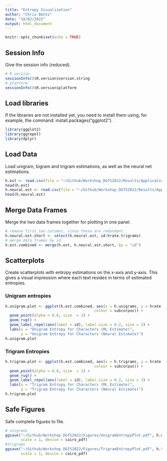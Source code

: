 ```yaml
---
title: "Entropy Visualization"
author: "Chris Bentz"
date: "18/02/2022"
output: html_document
---
```


```r
knitr::opts_chunk$set(echo = TRUE)
```

## Session Info
Give the session info (reduced).
```r
# R version
sessionInfo()$R.version$version.string
# platform
sessionInfo()$R.version$platform 
```

## Load libraries
If the libraries are not installed yet, you need to install them using, for example, the command: install.packages("ggplot2").
```r
library(ggplot2)
library(ggrepel)
library(dplyr)
```

## Load Data
Load unigram, bigram and trigram estimations, as well as the neural net estimations.
```r
h.est <- read.csv(file = "~/Github/Workshop_DGfS2022/Results/Application1/entropy_ML.csv")
head(h.est)
h.neural.est <- read.csv(file = "~/Github/Workshop_DGfS2022/Results/Application1/entropy_NeuralNet.csv")
head(h.neural.est)
```

## Merge Data Frames
Merge the two data frames together for plotting in one panel.
```r
# remove first two columns, since these are redundant.
h.neural.est.short <- select(h.neural.est, id:hrate.trigrams)
# merge data frames by id
h.est.combined <- merge(h.est, h.neural.est.short, by = "id")
```

## Scatterplots
Create scatterplots with entropy estimations on the x-axis and y-axis. This gives a visual impression where each text resides in terms of estimated entropies.

### Unigram entropies
```r
h.unigram.plot <- ggplot(h.est.combined, aes(x = h.unigrams, y = hrate.unigrams, 
                                        colour = subcorpus)) + 
  geom_point(alpha = 0.8, size  = 1) +
  geom_rug() +
  geom_label_repel(aes(label = id), label.size = 0.2, size = 3) + 
  labs(x = "Unigram Entropy for Characters (ML Estimate)", 
       y = "Unigram Entropy for Characters (Neural Estimate)")
h.unigram.plot
```

### Trigram Entropies
```r
h.trigram.plot <- ggplot(h.est.combined, aes(x = h.trigrams, y = hrate.trigrams, 
                                        colour = subcorpus)) + 
  geom_point(alpha = 0.8, size  = 1) +
  geom_rug() +
  geom_label_repel(aes(label = id), label.size = 0.2, size = 3) + 
  labs(x = "Trigram Entropy for Characters (ML Estimate)", 
       y = "Trigram Entropy for Characters (Neural Estimate)") 
h.trigram.plot
```

## Safe Figures
Safe complete figures to file.
```r
# unigrams
ggsave("~/Github/Workshop_DGfS2022/Figures/UnigramEntropyPlot.pdf", h.unigram.plot, dpi = 300, 
       scale = 1, device = cairo_pdf)
#trigrams
ggsave("~/Github/Workshop_DGfS2022/Figures/TrigramEntropyPlot.pdf", h.trigram.plot, dpi = 300, 
       scale = 1, device = cairo_pdf)
```